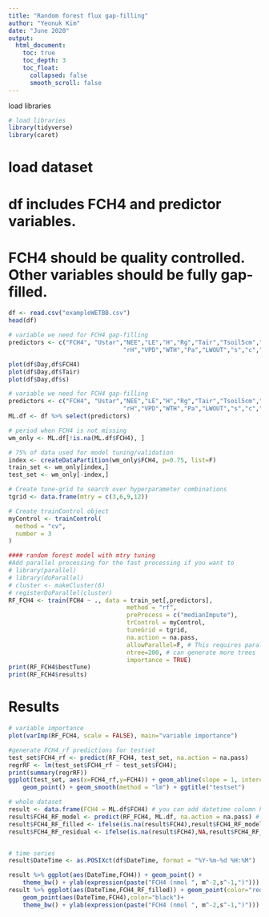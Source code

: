```yaml
---
title: "Random forest flux gap-filling"
author: "Yeonuk Kim"
date: "June 2020"
output:
  html_document:
    toc: true
    toc_depth: 3
    toc_float:
      collapsed: false
      smooth_scroll: false
---
```


load libraries
```r
# load libraries
library(tidyverse)
library(caret)
```


# load dataset
# df includes FCH4 and predictor variables.
# FCH4 should be quality controlled. Other variables should be fully gap-filled.
```r
df <- read.csv("exampleWETBB.csv") 
head(df)
```


```r
# variable we need for FCH4 gap-filling
predictors <- c("FCH4", "Ustar","NEE","LE","H","Rg","Tair","Tsoil5cm","Tsoil10cm","Tsoil50cm",
								"rH","VPD","WTH","Pa","LWOUT","s","c","Day")

plot(df$Day,df$FCH4)
plot(df$Day,df$Tair)
plot(df$Day,df$s)

```



```r
# variable we need for FCH4 gap-filling
predictors <- c("FCH4", "Ustar","NEE","LE","H","Rg","Tair","Tsoil5cm","Tsoil10cm","Tsoil50cm",
								"rH","VPD","WTH","Pa","LWOUT","s","c","Day")
ML.df <- df %>% select(predictors)

# period when FCH4 is not missing
wm_only <- ML.df[!is.na(ML.df$FCH4), ]

# 75% of data used for model tuning/validation
index <- createDataPartition(wm_only$FCH4, p=0.75, list=F) 
train_set <- wm_only[index,]
test_set <- wm_only[-index,]
```



```r

# Create tune-grid to search over hyperparameter combinations
tgrid <- data.frame(mtry = c(3,6,9,12))

# Create trainControl object
myControl <- trainControl(
  method = "cv",
  number = 3
)

#### random forest model with mtry tuning
#Add parallel processing for the fast processing if you want to
# library(parallel)
# library(doParallel)
# cluster <- makeCluster(6)
# registerDoParallel(cluster)
RF_FCH4 <- train(FCH4 ~ ., data = train_set[,predictors],
								 method = "rf",
								 preProcess = c("medianImpute"),                #impute missing met data with median
								 trControl = myControl,
								 tuneGrid = tgrid,
								 na.action = na.pass,
								 allowParallel=F, # This requires parallel packages. Otherwise you can choose FALSE.
								 ntree=200, # can generate more trees
								 importance = TRUE)
print(RF_FCH4$bestTune)
print(RF_FCH4$results)
```

# Results
```r
# variable importance
plot(varImp(RF_FCH4, scale = FALSE), main="variable importance")
```


```r
#generate FCH4_rf predictions for testset
test_set$FCH4_rf <- predict(RF_FCH4, test_set, na.action = na.pass)
regrRF <- lm(test_set$FCH4_rf ~ test_set$FCH4); 
print(summary(regrRF))
ggplot(test_set, aes(x=FCH4_rf,y=FCH4)) + geom_abline(slope = 1, intercept = 0)+
	geom_point() + geom_smooth(method = "lm") + ggtitle("testset")
```



```r

# whole dataset
result <- data.frame(FCH4 = ML.df$FCH4) # you can add datetime column here if you want to.
result$FCH4_RF_model <- predict(RF_FCH4, ML.df, na.action = na.pass) # FCH4 RF model
result$FCH4_RF_filled <- ifelse(is.na(result$FCH4),result$FCH4_RF_model,result$FCH4) # gap-filled column (true value when it is, gap-filled value when missing)
result$FCH4_RF_residual <- ifelse(is.na(result$FCH4),NA,result$FCH4_RF_model - result$FCH4) # residual (model - obs). can be used for random uncertainty analysis


# time series
result$DateTime <- as.POSIXct(df$DateTime, format = "%Y-%m-%d %H:%M")

result %>% ggplot(aes(DateTime,FCH4)) + geom_point() + 
	theme_bw() + ylab(expression(paste("FCH4 (nmol ", m^-2,s^-1,")")))
result %>% ggplot(aes(DateTime,FCH4_RF_filled)) + geom_point(color="red",alpha=0.5) +
	geom_point(aes(DateTime,FCH4),color="black")+
	theme_bw() + ylab(expression(paste("FCH4 (nmol ", m^-2,s^-1,")")))


```
